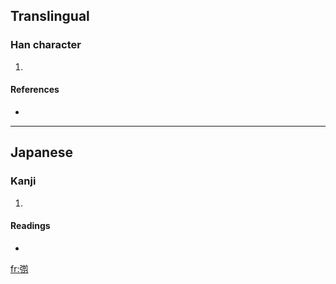 ==Translingual==

===Han character===
{{Han char|rn=57|rad=弓|as=11|sn=14|four=|canj=弓廿月竹 (NTBH)}}

# {{defn|Han|sort=弓11}}

====References====
* {{Han ref|kx=0360.381|hdz=21001.261|uh=5F45|ud=24389}}

----

==Japanese==

===Kanji===
{{ja-kanji|grade=|rs=弓11}}

# {{defn|Japanese|sort=弓11}}

====Readings====
* {{ja-readings|on=|kun=[[なぎ]] (nagi)}}

[[fr:彅]]